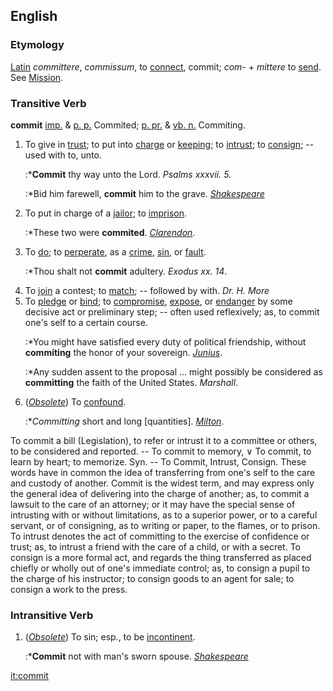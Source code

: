 ==English==

===Etymology===
[[Latin]] ''committere'', ''commissum'', to [[connect]], commit; ''com-'' + ''mittere'' to [[send]]. See [[Mission]].

===Transitive Verb===
'''commit'''
[[imp.]] & [[p. p.]] Commited; [[p. pr.]] & [[vb. n.]] Commiting.

#To give in [[trust]]; to put into [[charge]] or [[keep]]ing; to [[intrust]]; to [[consign]]; -- used with to, unto.
#:*'''Commit''' thy way unto the Lord. ''Psalms xxxvii. 5.''
#:*Bid him farewell, '''commit''' him to the grave. ''[[Shakespeare (source)|Shakespeare]]''
#To put in charge of a [[jailor]]; to [[imprison]].
#:*These two were '''commited'''. ''[[Clarendon]]''.
#To [[do]]; to [[perperate]], as a [[crime]], [[sin]], or [[fault]].
#:*Thou shalt not '''commit''' adultery. ''Exodus xx. 14''.
#To [[join]] a contest; to [[match]]; -- followed by with. ''Dr. H. More''
#To [[pledge]] or [[bind]]; to [[compromise]], [[expose]], or [[endanger]] by some decisive act or preliminary step; -- often used reflexively; as, to commit one's self to a certain course.
#:*You might have satisfied every duty of political friendship, without '''commiting''' the honor of your sovereign. ''[[Junius]]''.
#:*Any sudden assent to the proposal ... might possibly be considered as '''committing''' the faith of the United States. ''Marshall''.
#(''[[Obsolete]]'') To [[confound]].
#:*''Committing'' short and long [quantities]. ''[[Milton]]''.

To commit a bill (Legislation), to refer or intrust it to a committee or others, to be considered and reported. -- To commit to memory, ∨ To commit, to learn by heart; to memorize. Syn. -- To Commit, Intrust, Consign. These words have in common the idea of transferring from one's self to the care and custody of another. Commit is the widest term, and may express only the general idea of delivering into the charge of another; as, to commit a lawsuit to the care of an attorney; or it may have the special sense of intrusting with or without limitations, as to a superior power, or to a careful servant, or of consigning, as to writing or paper, to the flames, or to prison. To intrust denotes the act of committing to the exercise of confidence or trust; as, to intrust a friend with the care of a child, or with a secret. To consign is a more formal act, and regards the thing transferred as placed chiefly or wholly out of one's immediate control; as, to consign a pupil to the charge of his instructor; to consign goods to an agent for sale; to consign a work to the press.

===Intransitive Verb===
#(''[[Obsolete]]'') To sin; esp., to be [[incontinent]].
#:*'''Commit''' not with man's sworn spouse. ''[[Shakespeare (source)|Shakespeare]]''

{{webster}}

[[it:commit]]